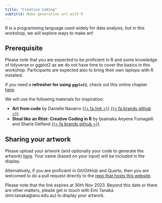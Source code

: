 ```yaml
---
title: "Creative Coding"
subtitle: Make generative art with R
---
```



R is a programming language used widely for data analysis, but in this workshop, we will explore ways to make art! 

::: callout-warning

## Prerequisite
 
Please note that you are expected to be proficient in R and some knowledge of tidyverse or ggplot2 as we do not have time to cover the basics in this workshop. Participants are expected also to bring their own laptops with R installed.

:::

If you need a **refresher for using `ggplot2`**, check out this online chapter [here](https://learnr.numbat.space/chapter6).

We will use the following materials for inspiration:

- **Art from code** by Danielle Navarro [{{< fa link >}}](https://art-from-code.netlify.app/) [{{< fa brands github >}}](https://github.com/rstudio-conf-2022/art-from-code)
- **Steal like an Rtist: Creative Coding in R** by Ijeamaka Anyene Fumagalli and Sharla Gelfand [{{< fa brands github >}}](https://github.com/posit-conf-2023/creative-coding)



## Sharing your artwork

Please upload your artwork (and optionally your code to generate the artwork) [here](https://www.dropbox.com/request/DRq48DNRGU9mhpI2MZDd). Your name (based on your input) will be included in the display. 

Alternatively, if you are proficient in Git/GitHub and Quarto, then you are welcomed to do a pull request directly to the [repo that hosts this website](https://github.com/anu-links/creative-coding). 

Please note that the link expires at 30th Nov 2023. Beyond this date or there are other matters, please get in touch with Emi Tanaka (emi.tanaka@anu.edu.au) to display your artwork. 

